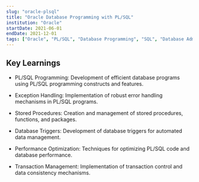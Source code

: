 ```yaml
---
slug: "oracle-plsql"
title: "Oracle Database Programming with PL/SQL"
institution: "Oracle"
startDate: 2021-06-01
endDate: 2021-12-01
tags: ["Oracle", "PL/SQL", "Database Programming", "SQL", "Database Administration", "Stored Procedures", "Database Development"]
---
```


## Key Learnings

- PL/SQL Programming: Development of efficient database programs using PL/SQL programming constructs and features.

- Exception Handling: Implementation of robust error handling mechanisms in PL/SQL programs.

- Stored Procedures: Creation and management of stored procedures, functions, and packages.

- Database Triggers: Development of database triggers for automated data management.

- Performance Optimization: Techniques for optimizing PL/SQL code and database performance.

- Transaction Management: Implementation of transaction control and data consistency mechanisms.